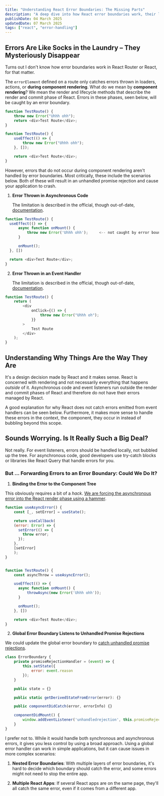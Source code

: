 ```yaml
---
title: "Understanding React Error Boundaries: The Missing Parts"
description: "A deep dive into how React error boundaries work, their limitations with async code and event handlers, and practical solutions for error handling."
publishDate: 04 March 2025
updatedDate: 07 March 2025
tags: ["react", "error-handling"]
---
```



## Errors Are Like Socks in the Laundry – They Mysteriously Disappear

Turns out I don't know how error boundaries work in React Router or React, for that matter.

The `errorElement` defined on a route only catches errors thrown in loaders, actions, or **during component rendering**. What do we mean by **component rendering**? We mean the render and lifecycle methods that describe the render and commit phase of React. Errors in these phases, seen below, will be caught by an error boundary.

```javascript showLineNumbers
function TestRoute() {
	throw new Error("Uhhh ohh");
	return <div>Test Route</div>;
}
```

```javascript
function TestRoute() {
	useEffect(() => {
		throw new Error("Uhhh ohh");
	}, []);

	return <div>Test Route</div>;
}
```

However, errors that do not occur during component rendering aren't handled by error boundaries. Most critically, these include the scenarios below. Both of these will result in an unhandled promise rejection and cause your application to crash.

1. **Error Thrown in Asynchronous Code**

   The limitation is described in the official, though out-of-date, [documentation](https://legacy.reactjs.org/docs/error-boundaries.html#how-about-event-handlers).

```javascript showLineNumbers
function TestRoute() {
  useEffect(() => {
	  async function onMount() {
		  throw new Error('Uhhh ohh');     <-- not caught by error boundary
	  }

	  onMount();
  }, [])

  return <div>Test Route</div>;
}
```

2. **Error Thrown in an Event Handler**

   The limitation is described in the official, though out-of-date, [documentation](https://legacy.reactjs.org/docs/error-boundaries.html#how-about-event-handlers).

```javascript showLineNumbers
function TestRoute() {
	return (
		<div
			onClick={() => {
				throw new Error("Uhhh oh");
			}}
		>
			Test Route
		</div>
	);
}
```

## Understanding Why Things Are the Way They Are

It's a design decision made by React and it makes sense. React is concerned with rendering and not necessarily everything that happens _outside_ of it. Asynchronous code and event listeners run outside the render and commit phases of React and therefore do not have their errors managed by React.

A good explanation for why React does not catch errors emitted from event handlers can be seen below. Furthermore, it makes more sense to handle these errors in the context, the component, they occur in instead of bubbling beyond this scope.

<CaptionedImage
	src={designDecision}
	alt="Design decision explanation from React team"
	caption="Why are Error Boundaries not triggered for event handlers (Source: github.com/facebook/react/issues/11409#issuecomment-340859253)"
/>

## Sounds Worrying. Is It Really Such a Big Deal?

Not really. For event listeners, errors should be handled locally, not bubbled up the tree. For asynchronous code, good developers use try-catch blocks or libraries like React Query that handle errors for you.

### But ... Forwarding Errors to an Error Boundary: Could We Do It?

1. **Binding the Error to the Component Tree**

<CaptionedImage
	src={workaround}
	alt="Workaround for handling async errors in React components"
	caption="Why are Error Boundaries not triggered for event handlers (Source: github.com/facebook/react/issues/11409#issuecomment-783309449)"
/>

This obviously requires a bit of a _hack_. [We are forcing the asynchronous error into the React render phase using a hammer](https://medium.com/trabe/catching-asynchronous-errors-in-react-using-error-boundaries-5e8a5fd7b971).

```javascript showLineNumbers
function useAsyncError() {
	const [_, setError] = useState();

	return useCallback(
	(error: Error) => {
	  setError(() => {
		throw error;
	  });
	},
	[setError]
	);
}


function TestRoute() {
	const asyncThrow = useAsyncError();

	useEffect(() => {
	  async function onMount() {
		  throwAsync(new Error('Uhhh ohh'));
	  }

	  onMount();
	}, [])

	return <div>Test Route</div>;
}
```

2. **Global Error Boundary Listens to Unhandled Promise Rejections**

We could update the global error boundary to [catch unhandled promise rejections](https://eddiewould.com/2021/28/28/handling-rejected-promises-error-boundary-react/).

```javascript showLineNumbers
class ErrorBoundary {
    private promiseRejectionHandler = (event) => {
        this.setState({
            error: event.reason
        });
    }

    public state = {}

    public static getDerivedStateFromError(error): {}

    public componentDidCatch(error, errorInfo) {}

    componentDidMount() {
        window.addEventListener('unhandledrejection', this.promiseRejectionHandler)
    }
}
```

I prefer not to. While it would handle both synchronous and asynchronous errors, it gives you less control by using a broad approach. Using a global error handler can work in simple applications, but it can cause issues in more complex scenarios:

1. **Nested Error Boundaries**: With multiple layers of error boundaries, it's hard to decide which boundary should catch the error, and some errors might not need to stop the entire app.

2. **Multiple React Apps**: If several React apps are on the same page, they'll all catch the same error, even if it comes from a different app.

